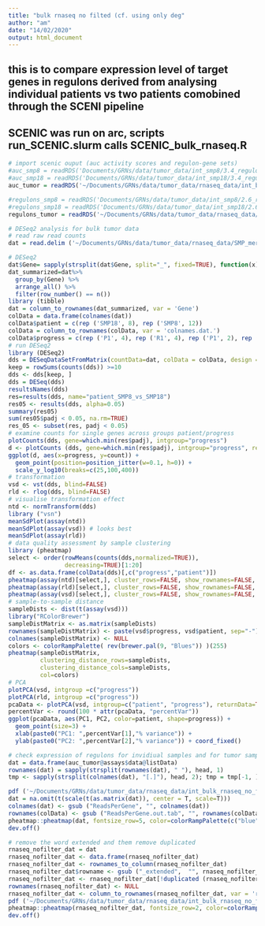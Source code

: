 ```yaml
---
title: "bulk rnaseq no filted (cf. using only deg"
author: "am"
date: "14/02/2020"
output: html_document
---
```

## this is to compare expression level of target genes in regulons derived from analysing individual patients vs two patients comobined through the SCENI pipeline

## SCENIC was run on arc, scripts run_SCENIC.slurm calls SCENIC_bulk_rnaseq.R

```r
# import scenic ouput (auc activity scores and regulon-gene sets)
#auc_smp8 = readRDS('Documents/GRNs/data/tumor_data/int_smp8/3.4_regulonAUC.Rds')
#auc_smp18 = readRDS('Documents/GRNs/data/tumor_data/int_smp18/3.4_regulonAUC.Rds')
auc_tumor = readRDS('~/Documents/GRNs/data/tumor_data/rnaseq_data/int_bulk_rnaseq_no_filter/3.4_regulonAUC.Rds')

#regulons_smp8 = readRDS('Documents/GRNs/data/tumor_data/int_smp8/2.6_regulons_asGeneSet.Rds')
#regulons_smp18 = readRDS('Documents/GRNs/data/tumor_data/int_smp18/2.6_regulons_asGeneSet.Rds')
regulons_tumor = readRDS('~/Documents/GRNs/data/tumor_data/rnaseq_data/int_bulk_rnaseq_no_filter//2.6_regulons_asGeneSet.Rds')
```

```r
# DESeq2 analysis for bulk tumor data
# read raw read counts
dat = read.delim ('~/Documents/GRNs/data/tumor_data/rnaseq_data/SMP_merged.ensg_name_protein.gencodev32', stringsAsFactors = FALSE)

# DESeq2
dat$Gene= sapply(strsplit(dat$Gene, split="_", fixed=TRUE), function(x) x[1])
dat_summarized=dat%>%
  group_by(Gene) %>%
  arrange_all() %>%
  filter(row_number() == n())
library (tibble)
dat = column_to_rownames(dat_summarized, var = 'Gene')
colData = data.frame(colnames(dat))
colData$patient = c(rep ('SMP18', 8), rep ('SMP8', 12))
colData = column_to_rownames(colData, var = 'colnames.dat.')
colData$progress = c(rep ('P1', 4), rep ('R1', 4), rep ('P1', 2), rep ('R1', 4), rep ('R2', 6))
# run DESeq2
library (DESeq2)
dds = DESeqDataSetFromMatrix(countData=dat, colData = colData, design = ~progress+patient)
keep = rowSums(counts(dds)) >=10
dds <- dds[keep, ]
dds = DESeq(dds)
resultsNames(dds)
res=results(dds, name="patient_SMP8_vs_SMP18")
res05 <- results(dds, alpha=0.05)
summary(res05)
sum(res05$padj < 0.05, na.rm=TRUE)
res_05 <- subset(res, padj < 0.05)
# examine counts for single genes across groups patient/progress
plotCounts(dds, gene=which.min(res$padj), intgroup="progress")
d <- plotCounts (dds, gene=which.min(res$padj), intgroup="progress", returnData = TRUE)
ggplot(d, aes(x=progress, y=count)) +
  geom_point(position=position_jitter(w=0.1, h=0)) +
  scale_y_log10(breaks=c(25,100,400))
# transformation
vsd <- vst(dds, blind=FALSE)
rld <- rlog(dds, blind=FALSE)
# visualise transformation effect
ntd <- normTransform(dds)
library ("vsn")
meanSdPlot(assay(ntd))
meanSdPlot(assay(vsd)) # looks best
meanSdPlot(assay(rld))
# data quality assessment by sample clustering 
library (pheatmap)
select <- order(rowMeans(counts(dds,normalized=TRUE)),
                decreasing=TRUE)[1:20]
df <- as.data.frame(colData(dds)[,c("progress","patient")])
pheatmap(assay(ntd)[select,], cluster_rows=FALSE, show_rownames=FALSE, cluster_cols=FALSE, annotation_col=df)
pheatmap(assay(rld)[select,], cluster_rows=FALSE, show_rownames=FALSE, cluster_cols=FALSE, annotation_col=df)
pheatmap(assay(vsd)[select,], cluster_rows=FALSE, show_rownames=FALSE, cluster_cols=FALSE, annotation_col=df)
# sample-to-sample distance
sampleDists <- dist(t(assay(vsd)))
library("RColorBrewer")
sampleDistMatrix <- as.matrix(sampleDists)
rownames(sampleDistMatrix) <- paste(vsd$progress, vsd$patient, sep="-")
colnames(sampleDistMatrix) <- NULL
colors <- colorRampPalette( rev(brewer.pal(9, "Blues")) )(255)
pheatmap(sampleDistMatrix,
         clustering_distance_rows=sampleDists,
         clustering_distance_cols=sampleDists,
         col=colors)
# PCA
plotPCA(vsd, intgroup =c("progress"))
plotPCA(rld, intgroup =c("progress"))
pcaData <- plotPCA(vsd, intgroup=c("patient", "progress"), returnData=TRUE)
percentVar <- round(100 * attr(pcaData, "percentVar"))
ggplot(pcaData, aes(PC1, PC2, color=patient, shape=progress)) +
  geom_point(size=3) +
  xlab(paste0("PC1: ",percentVar[1],"% variance")) +
  ylab(paste0("PC2: ",percentVar[2],"% variance")) + coord_fixed()

```

```r
# check expression of regulons for invidiual samples and for tumor samples in one run
dat = data.frame(auc_tumor@assays$data@listData)
rownames(dat) = sapply(strsplit(rownames(dat), " "), head, 1)
tmp <- sapply(strsplit(colnames(dat), "[.]"), head, 2); tmp = tmp[-1, ]; colnames(dat) = tmp

pdf ('~/Documents/GRNs/data/tumor_data/rnaseq_data/int_bulk_rnaseq_no_filter/Step3_RegulonActivity_heatmap_regulonAUC.pdf', height = 9, width = 5)
dat = na.omit(t(scale(t(as.matrix(dat)), center = T, scale=T)))
colnames(dat) <- gsub ("ReadsPerGene", "", colnames(dat))
rownames(colData) <- gsub ("ReadsPerGene.out.tab", "", rownames(colData))
pheatmap::pheatmap(dat, fontsize_row=5, color=colorRampPalette(c("blue","white","red"))(100), breaks=seq(-3, 3, length.out = 100),treeheight_row=10, treeheight_col=10, border_color=NA, annotation = colData, clustering_method = "ward.D2", fontsize_col = 6)
dev.off()
```

```r
# remove the word extended and them remove duplicated 
rnaseq_nofilter_dat = dat
rnaseq_nofilter_dat <- data.frame(rnaseq_nofilter_dat) 
rnaseq_nofilter_dat <- rownames_to_column(rnaseq_nofilter_dat) 
rnaseq_nofilter_dat$rowname <- gsub ("_extended",  "", rnaseq_nofilter_dat$rowname)
rnaseq_nofilter_dat <- rnaseq_nofilter_dat[!duplicated (rnaseq_nofilter_dat$rowname), ]
rownames(rnaseq_nofilter_dat) <- NULL
rnaseq_nofilter_dat <- column_to_rownames(rnaseq_nofilter_dat, var = 'rowname')
pdf ('~/Documents/GRNs/data/tumor_data/rnaseq_data/int_bulk_rnaseq_no_filter//Step3_RegulonActivity_heatmap_regulonAUC_mod_labels.pdf', height = 15, width = 5)
pheatmap::pheatmap(rnaseq_nofilter_dat, fontsize_row=2, color=colorRampPalette(c("blue","white","red"))(100), breaks=seq(-3, 3, length.out = 100),treeheight_row=10, treeheight_col=10, border_color=NA, annotation = colData, clustering_method = "ward.D2", fontsize_col = 6)
dev.off()
```

